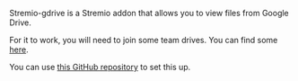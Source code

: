 Stremio-gdrive is a Stremio addon that allows you to view files from Google Drive. 

For it to work, you will need to join some team drives. You can find some [here](https://t.me/s/teamdrives).

You can use [this GitHub repository](https://github.com/ShuvamJaswal/Gdrive-Stremio-Update) to set this up. 
